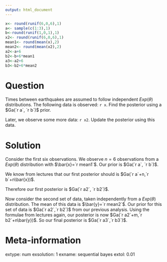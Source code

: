 ---
output: html_document
---
```{r data generation, echo = FALSE, results = "hide"}
x<- round(runif(6,0,6),1)
a<- sample(c(1:3),1)
b<-round(runif(1,0,1),1)
x2<- round(runif(6,0,6),1)
mean1<- round(mean(x),2)
mean2<- round(mean(x2),2)
a2<-a+6
b2<-b+6*mean1
a3<-a2+6
b3<-b2+6*mean2
```

Question
========
Times between earthquakes are assumed to follow independent $Exp(\theta)$ distributions. The following data is observed:
`r x`. Find the posterior using a $Ga(`r a`, `r b`)$ prior.

Later, we observe some more data: `r x2`. Update the posterior using this data.

Solution
========
Consider the first six observations. We observe $n=6$ observations from a $Exp(\theta)$ distribution with $\bar{x}=`r mean1`$. Our prior is $Ga(`r a`, `r b`)$. 

We know from lectures that our first posterior should is $Ga(`r a`+n,`r b`+n\bar{x})$.

Therefore our first posterior is $Ga(`r a2`, `r b2`)$.

Now consider the second set of data, taken independently from a $Exp(\theta)$ distribution. The mean of this data is $\bar{y}=`r mean2`$. Our prior for this set of data is $Ga(`r a2`,`r b2`)$ from our previous analysis. Using the formulae from lectures again, our posterior is now $Ga(`r a2`+m,`r b2`+n\bar{y})$. So our final posterior is $Ga(`r a3`,`r b3`)$. 

Meta-information
================
extype: num
exsolution: 1
exname: sequential bayes
extol: 0.01